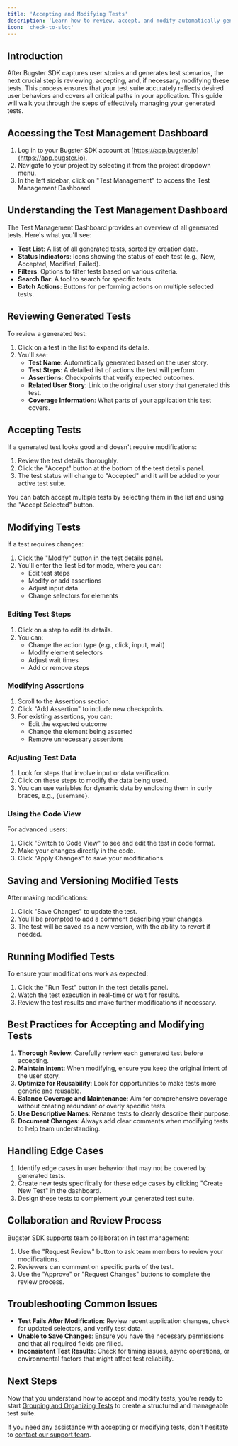 ```yaml
---
title: 'Accepting and Modifying Tests'
description: 'Learn how to review, accept, and modify automatically generated tests in Bugster SDK'
icon: 'check-to-slot'
---
```


## Introduction

After Bugster SDK captures user stories and generates test scenarios, the next crucial step is reviewing, accepting, and, if necessary, modifying these tests. This process ensures that your test suite accurately reflects desired user behaviors and covers all critical paths in your application. This guide will walk you through the steps of effectively managing your generated tests.

## Accessing the Test Management Dashboard

1. Log in to your Bugster SDK account at [https://app.bugster.io](https://app.bugster.io).
2. Navigate to your project by selecting it from the project dropdown menu.
3. In the left sidebar, click on "Test Management" to access the Test Management Dashboard.

## Understanding the Test Management Dashboard

The Test Management Dashboard provides an overview of all generated tests. Here's what you'll see:

- **Test List**: A list of all generated tests, sorted by creation date.
- **Status Indicators**: Icons showing the status of each test (e.g., New, Accepted, Modified, Failed).
- **Filters**: Options to filter tests based on various criteria.
- **Search Bar**: A tool to search for specific tests.
- **Batch Actions**: Buttons for performing actions on multiple selected tests.

## Reviewing Generated Tests

To review a generated test:

1. Click on a test in the list to expand its details.
2. You'll see:
   - **Test Name**: Automatically generated based on the user story.
   - **Test Steps**: A detailed list of actions the test will perform.
   - **Assertions**: Checkpoints that verify expected outcomes.
   - **Related User Story**: Link to the original user story that generated this test.
   - **Coverage Information**: What parts of your application this test covers.

## Accepting Tests

If a generated test looks good and doesn't require modifications:

1. Review the test details thoroughly.
2. Click the "Accept" button at the bottom of the test details panel.
3. The test status will change to "Accepted" and it will be added to your active test suite.

<Tip>
You can batch accept multiple tests by selecting them in the list and using the "Accept Selected" button.
</Tip>

## Modifying Tests

If a test requires changes:

1. Click the "Modify" button in the test details panel.
2. You'll enter the Test Editor mode, where you can:
   - Edit test steps
   - Modify or add assertions
   - Adjust input data
   - Change selectors for elements

### Editing Test Steps

1. Click on a step to edit its details.
2. You can:
   - Change the action type (e.g., click, input, wait)
   - Modify element selectors
   - Adjust wait times
   - Add or remove steps

### Modifying Assertions

1. Scroll to the Assertions section.
2. Click "Add Assertion" to include new checkpoints.
3. For existing assertions, you can:
   - Edit the expected outcome
   - Change the element being asserted
   - Remove unnecessary assertions

### Adjusting Test Data

1. Look for steps that involve input or data verification.
2. Click on these steps to modify the data being used.
3. You can use variables for dynamic data by enclosing them in curly braces, e.g., `{username}`.

### Using the Code View

For advanced users:

1. Click "Switch to Code View" to see and edit the test in code format.
2. Make your changes directly in the code.
3. Click "Apply Changes" to save your modifications.

## Saving and Versioning Modified Tests

After making modifications:

1. Click "Save Changes" to update the test.
2. You'll be prompted to add a comment describing your changes.
3. The test will be saved as a new version, with the ability to revert if needed.

## Running Modified Tests

To ensure your modifications work as expected:

1. Click the "Run Test" button in the test details panel.
2. Watch the test execution in real-time or wait for results.
3. Review the test results and make further modifications if necessary.

## Best Practices for Accepting and Modifying Tests

1. **Thorough Review**: Carefully review each generated test before accepting.
2. **Maintain Intent**: When modifying, ensure you keep the original intent of the user story.
3. **Optimize for Reusability**: Look for opportunities to make tests more generic and reusable.
4. **Balance Coverage and Maintenance**: Aim for comprehensive coverage without creating redundant or overly specific tests.
5. **Use Descriptive Names**: Rename tests to clearly describe their purpose.
6. **Document Changes**: Always add clear comments when modifying tests to help team understanding.

## Handling Edge Cases

1. Identify edge cases in user behavior that may not be covered by generated tests.
2. Create new tests specifically for these edge cases by clicking "Create New Test" in the dashboard.
3. Design these tests to complement your generated test suite.

## Collaboration and Review Process

Bugster SDK supports team collaboration in test management:

1. Use the "Request Review" button to ask team members to review your modifications.
2. Reviewers can comment on specific parts of the test.
3. Use the "Approve" or "Request Changes" buttons to complete the review process.

## Troubleshooting Common Issues

- **Test Fails After Modification**: Review recent application changes, check for updated selectors, and verify test data.
- **Unable to Save Changes**: Ensure you have the necessary permissions and that all required fields are filled.
- **Inconsistent Test Results**: Check for timing issues, async operations, or environmental factors that might affect test reliability.

## Next Steps

Now that you understand how to accept and modify tests, you're ready to start [Grouping and Organizing Tests](/test-management/grouping-organizing-tests) to create a structured and manageable test suite.

If you need any assistance with accepting or modifying tests, don't hesitate to [contact our support team](https://bugster.io/support).

